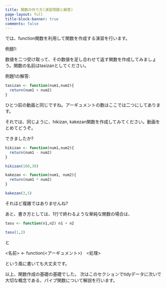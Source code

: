 ```yaml
---
title: 関数の作り方(演習問題と解答)
page-layout: full
title-block-banner: true
comments: false
---
```


では、function関数を利用して関数を作成する演習を行います。

例題1:

数値を二つ受け取って、その数値を足し合わせて返す関数を作成してみましょう。関数の名前はtasizanとしてください。

例題1の解答:

```r
tasizan <- function(num1,num2){
  return(num1 + num2)
}
```

ひとつ前の動画と同じですね。アーギュメントの数はここでは二つにしてあります。

それでは、同じように、hikizan, kakezan関数を作成してみてください。動画をとめてどうぞ。

できましたか?

```r
hikizan <- function(num1,num2){
  return(num1 - num2)
}

hikizan(100,30)

kakezan <- function(num1, num2){
  return(num1 * num2)
}

kakezan(3,5)
```

それほど複雑ではありませんね?

あと、書き方としては、1行で終わるような単純な関数の場合は、

```r
tasu <- function(n1,n2) n1 + n2

tasu(1,2)
```

と

<名前> <- function(<アーギュメント>)　<処理>

という風に書いても大丈夫です。

以上、関数作成の基礎の基礎でした。
次はこのセクションでtidyデータに次いで大切な概念である、パイプ関数について解説を行います。
